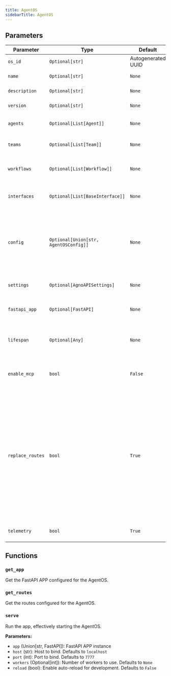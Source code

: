 ```yaml
---
title: AgentOS
sidebarTitle: AgentOS
---
```


## Parameters

| Parameter | Type | Default | Description |
|-----------|------|---------|-------------|
| `os_id` | `Optional[str]` | Autogenerated UUID | AgentOS ID |
| `name` | `Optional[str]` | `None` | AgentOS name |
| `description` | `Optional[str]` | `None` | AgentOS description |
| `version` | `Optional[str]` | `None` | AgentOS version |
| `agents` | `Optional[List[Agent]]` | `None` | List of agents available in the AgentOS |
| `teams` | `Optional[List[Team]]` | `None` | List of teams available in the AgentOS |
| `workflows` | `Optional[List[Workflow]]` | `None` | List of workflows available in the AgentOS |
| `interfaces` | `Optional[List[BaseInterface]]` | `None` | List of interfaces available in the AgentOS |
| `config` | `Optional[Union[str, AgentOSConfig]]` | `None` | User-provided configuration for the AgentOS. Either a path to a YAML file or an `AgentOSConfig` instance. |
| `settings` | `Optional[AgnoAPISettings]` | `None` | Settings for the AgentOS API |
| `fastapi_app` | `Optional[FastAPI]` | `None` | Custom FastAPI APP to use for the AgentOS |
| `lifespan` | `Optional[Any]` | `None` | Lifespan context manager for the FastAPI app |
| `enable_mcp` | `bool` | `False` | Whether to enable MCP (Model Context Protocol) |
| `replace_routes` | `bool` | `True` | If False and using a custom fastapi_app, skip AgentOS routes that conflict with existing routes, preferring the user's custom routes. If True (default), AgentOS routes will override conflicting custom routes. |
| `telemetry` | `bool` | `True` | Log minimal telemetry for analytics |


## Functions

### `get_app`

Get the FastAPI APP configured for the AgentOS.

### `get_routes`

Get the routes configured for the AgentOS.

### `serve`

Run the app, effectively starting the AgentOS.

**Parameters:**

- `app` (Union[str, FastAPI]): FastAPI APP instance
- `host` (str): Host to bind. Defaults to `localhost`
- `port` (int): Port to bind. Defaults to `7777`
- `workers` (Optional[int]): Number of workers to use. Defaults to `None`
- `reload` (bool): Enable auto-reload for development. Defaults to `False`
